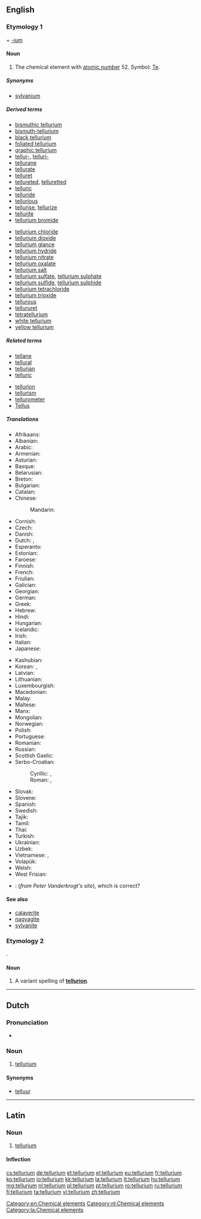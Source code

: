 ==English==
{{elements|Te|antimony|Sb|iodine|I}}

===Etymology 1===
{{etyl|la|en}} {{term|tellus||earth|lang=la}} + [[-ium]]

====Noun====
{{wikipedia}}
{{en-noun|-}}

# {{uncountable}} The chemical element with [[atomic number]] 52. Symbol: [[Te]].

=====Synonyms=====
* [[sylvanium]] {{qualifier|obsolete}}

=====Derived terms=====
{{der-top}}
* [[bismuthic tellurium]]
* [[bismuth-tellurium]]
* [[black tellurium]]
* [[foliated tellurium]]
* [[graphic tellurium]]
* [[tellur-]], [[telluri-]]
* [[tellurane]]
* [[tellurate]]
* [[telluret]]
* [[tellureted]], [[telluretted]]
* [[telluric]]
* [[telluride]]
* [[tellurious]]
* [[tellurise]], [[tellurize]]
* [[tellurite]]
* [[tellurium bromide]]
{{der-mid}}
* [[tellurium chloride]]
* [[tellurium dioxide]]
* [[tellurium glance]]
* [[tellurium hydride]]
* [[tellurium nitrate]]
* [[tellurium oxalate]]
* [[tellurium salt]]
* [[tellurium sulfate]], [[tellurium sulphate]]
* [[tellurium sulfide]], [[tellurium sulphide]]
* [[tellurium tetrachloride]]
* [[tellurium trioxide]]
* [[tellurous]]
* [[tellururet]]
* [[tetratellurium]]
* [[white tellurium]]
* [[yellow tellurium]]
{{der-bottom}}

=====Related terms=====
{{rel-top}}
* [[tellane]]
* [[tellural]]
* [[tellurian]]
* [[telluric]] {{qualifier|of the earth}}
{{rel-mid}}
* [[tellurion]]
* [[tellurism]]
* [[tellurometer]]
* [[Tellus]]
{{rel-bottom}}

=====Translations=====
{{trans-top|chemical element}}
* Afrikaans: {{t-|af|telluur}}
* Albanian: {{t-|sq|telur}}
* Arabic: {{t-|ar|تيلوريوم|m|tr=tilúrym}}
* Armenian: {{t-|hy|տելուր|tr=telur}}
* Asturian: {{t-|ast|teluriu|m}}
* Basque: {{t-|eu|telurioa}}
* Belarusian: {{t-|be|тэлур|m|tr=telúr}}
* Breton: {{t-|br|telluriom}}
* Bulgarian: {{t-|bg|телур|m|tr=telúr}}
* Catalan: {{t-|ca|telluri}}
* Chinese:
*: Mandarin: {{t|cmn|碲|tr=dì}}
* Cornish: {{t-|kw|teluryum}}
* Czech: {{t+|cs|tellur}}
* Danish: {{t-|da|tellur}}
* Dutch: {{t+|nl|telluur|n}}, {{t+|nl|tellurium|n}}
* Esperanto: {{t-|eo|teluro}}
* Estonian: {{t-|et|telluur}}
* Faroese: {{t-|fo|tellur}}
* Finnish: {{t+|fi|telluuri}}
* French: {{t+|fr|tellure|m}}
* Friulian: {{tø|fur|teluri}}
* Galician: {{t+|gl|telurio}}
* Georgian: {{t-|ka|ტელური|tr=teluri}}
* German: {{t+|de|Tellur|n}}
* Greek: {{t+|el|τελλούριο|n|tr=telloúrio}}
* Hebrew: {{t-|he|טלוריום|tr=teluryum}}
* Hindi: {{t-|hi|वंगक|tr=vangak|sc=Deva}}
* Hungarian: {{t+|hu|tellúr}}
* Icelandic: {{t+|is|tellúr}}
* Irish: {{t-|ga|teallúiriam}}
* Italian: {{t+|it|tellurio|m}}
* Japanese: {{t+|ja|テルル|tr=teruru}}
{{trans-mid}}
* Kashubian: {{t-|csb|tellur}}
* Korean: {{t+|ko|텔루르|tr=tellureu|sc=Hang}}, {{t-|ko|텔루륨|tr=telluryum|sc=Hang}}
* Latvian: {{t-|lv|telūrs}}
* Lithuanian: {{t+|lt|telūras}}
* Luxembourgish: {{t-|lb|Tellur}}
* Macedonian: {{t-|mk|телур|tr=telur}}
* Malay: {{t-|ms|telurium}}
* Maltese: {{t-|mt|tellurju}}
* Manx: {{t-|gv|çhellurium}}
* Mongolian: {{t-|mn|теллур|tr=tellur|sc=Cyrl}}
* Norwegian: {{t-|no|tellur}}
* Polish: {{t+|pl|tellur|m}}
* Portuguese: {{t+|pt|telúrio|m}}
* Romanian: {{t+|ro|telur|n}}
* Russian: {{t+|ru|теллур|m|tr=tellúr}}
* Scottish Gaelic: {{t-|gd|teallùiriam}}
* Serbo-Croatian:
*: Cyrillic: {{t-|sh|телур|sc=Cyrl}}, {{t-|sh|телуриј|sc=Cyrl}}
*: Roman: {{t-|sh|telur}}, {{t-|sh|telurij}}
* Slovak: {{t-|sk|telúr}}
* Slovene: {{t+|sl|telur}}
* Spanish: {{t+|es|teluro|m}}
* Swedish: {{t+|sv|tellur|n}}
* Tajik: {{t-|tg|tellur}}
* Tamil: {{t-|ta|வெண்கந்தகம்|tr=veNkandhagam}}
* Thai: {{t-|th|เทลลูเรียม|tr=tēllūriam}}
* Turkish: {{t+|tr|tellür}}
* Ukrainian: {{t-|uk|телур|m|tr=telúr}}
* Uzbek: {{t-|uz|теллур|tr=tellur|sc=Cyrl}}
* Vietnamese: {{t-|vi|telua}}, {{t-|vi|telu}}
* Volapük: {{t+|vo|telurin}}
* Welsh: {{t+|cy|telwriwm}}
* West Frisian: {{t-|fy|telluur}}
{{trans-bottom}}

{{checktrans}}
* {{ttbc|br}}: {{t-|br|tellur}} (''from Peter Vanderkrogt's site''), {{t-|br|teluriom}} {{m}} which is correct?

====See also====
* [[calaverite]]
* [[nagyagite]]
* [[sylvanite]]

===Etymology 2===
{{etyl|la|en}} {{term|tellus||earth|lang=la}}.

====Noun====
{{en-noun|?}}

# A variant spelling of '''[[tellurion]]'''.

[[Category:en:Chemical elements]]

----

==Dutch==
{{wikipedia|lang=nl}}

===Pronunciation===
* {{audio|Nl-tellurium.ogg|Audio}}

===Noun===
{{nl-noun|n|-|-}}

# [[tellurium#English|tellurium]]

====Synonyms====
* [[telluur]]

[[Category:nl:Chemical elements]]

----

==Latin==
{{wikipedia|lang=la}}

===Noun===
{{la-noun|tellūrium|tellurii|tellūriī|n|second}}

# {{New Latin}} [[#English|tellurium]]

====Inflection====
{{la-decl-2nd-N|telluri|tellūri}}

[[Category:la:Chemical elements]]

[[cs:tellurium]]
[[de:tellurium]]
[[et:tellurium]]
[[el:tellurium]]
[[eu:tellurium]]
[[fr:tellurium]]
[[ko:tellurium]]
[[io:tellurium]]
[[kk:tellurium]]
[[la:tellurium]]
[[lt:tellurium]]
[[hu:tellurium]]
[[mg:tellurium]]
[[nl:tellurium]]
[[pl:tellurium]]
[[pt:tellurium]]
[[ro:tellurium]]
[[ru:tellurium]]
[[fi:tellurium]]
[[ta:tellurium]]
[[vi:tellurium]]
[[zh:tellurium]]